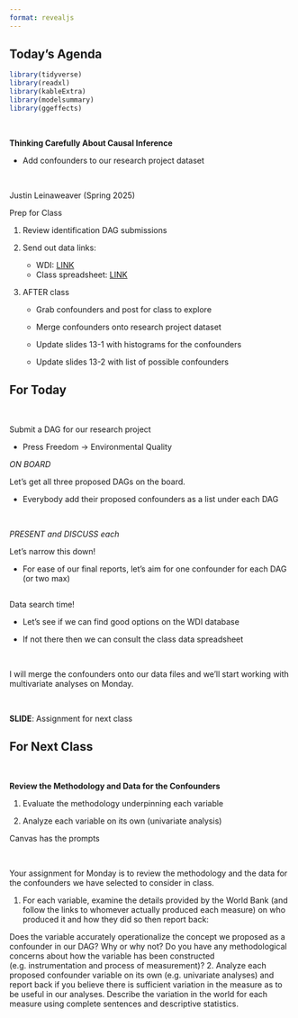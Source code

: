 ```yaml
---
format: revealjs
---
```


## Today's Agenda {background-image="Images/background-data_blue_v4.png" .center}

```r
library(tidyverse)
library(readxl)
library(kableExtra)
library(modelsummary)
library(ggeffects)
```

<br>

::: {.r-fit-text}

**Thinking Carefully About Causal Inference**

- Add confounders to our research project dataset

:::

<br>

::: r-stack
Justin Leinaweaver (Spring 2025)
:::

::: notes
Prep for Class

1. Review identification DAG submissions

2. Send out data links:
    - WDI: [LINK](https://databank.worldbank.org/source/world-development-indicators)
    - Class spreadsheet: [LINK](https://docs.google.com/spreadsheets/d/1qLZjrK1QCzzX7W8TIUduyIdcCXSpPP-2r9DxI7VqQwk/edit#gid=0)
    
3. AFTER class
    
    - Grab confounders and post for class to explore 
    
    - Merge confounders onto research project dataset
    
    - Update slides 13-1 with histograms for the confounders
    
    - Update slides 13-2 with list of possible confounders
    
:::



## For Today {background-image="Images/background-data_blue_v4.png" .center}

<br>

::: {.r-fit-text}

Submit a DAG for our research project

- Press Freedom &#8594; Environmental Quality

:::

::: notes

*ON BOARD*

Let's get all three proposed DAGs on the board.

- Everybody add their proposed confounders as a list under each DAG

<br>

*PRESENT and DISCUSS each*

Let's narrow this down!

- For ease of our final reports, let's aim for one confounder for each DAG (or two max) 

:::


## {background-image="Images/12_3-WDI_Database.png" background-size='85%'}

::: notes

Data search time!

- Let's see if we can find good options on the WDI database

- If not there then we can consult the class data spreadsheet

<br>

I will merge the confounders onto our data files and we'll start working with multivariate analyses on Monday.

<br>

**SLIDE**: Assignment for next class

:::



## For Next Class {background-image="Images/background-data_blue_v4.png" .center}

<br>

**Review the Methodology and Data for the Confounders**

1. Evaluate the methodology underpinning each variable

2. Analyze each variable on its own (univariate analysis)

::: notes

Canvas has the prompts

<br>

Your assignment for Monday is to review the methodology and the data for the confounders we have selected to consider in class.

1. For each variable, examine the details provided by the World Bank (and follow the links to whomever actually produced each measure) on who produced it and how they did so then report back:

Does the variable accurately operationalize the concept we proposed as a confounder in our DAG? Why or why not?
Do you have any methodological concerns about how the variable has been constructed (e.g. instrumentation and process of measurement)?
2. Analyze each proposed confounder variable on its own (e.g. univariate analyses) and report back if you believe there is sufficient variation in the measure as to be useful in our analyses. Describe the variation in the world for each measure using complete sentences and descriptive statistics.


:::

